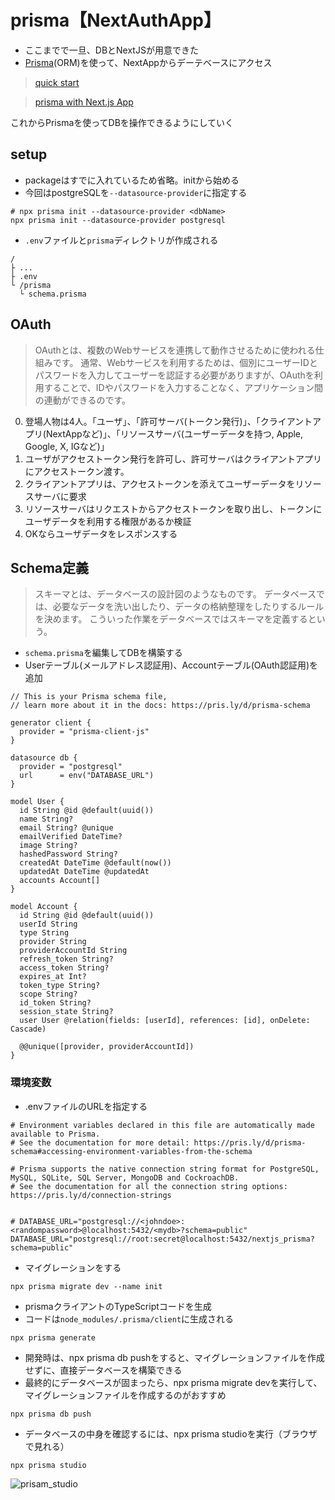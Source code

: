 # prisma【NextAuthApp】

- ここまでで一旦、DBとNextJSが用意できた
- [Prisma](https://www.prisma.io/)(ORM)を使って、NextAppからデーテベースにアクセス

> [quick start](https://www.prisma.io/docs/getting-started/quickstart)

> [prisma with Next.js App](https://www.prisma.io/nextjs)

これからPrismaを使ってDBを操作できるようにしていく
## setup
- packageはすでに入れているため省略。initから始める
- 今回はpostgreSQLを`--datasource-provider`に指定する
```shell
# npx prisma init --datasource-provider <dbName>
npx prisma init --datasource-provider postgresql
```

- `.env`ファイルと`prisma`ディレクトリが作成される
```
/ 
├ ...
├ .env
└ /prisma
  └ schema.prisma
```

## OAuth
> OAuthとは、複数のWebサービスを連携して動作させるために使われる仕組みです。 通常、Webサービスを利用するためは、個別にユーザーIDとパスワードを入力してユーザーを認証する必要がありますが、OAuthを利用することで、IDやパスワードを入力することなく、アプリケーション間の連動ができるのです。 
0. 登場人物は4人。「ユーザ」、「許可サーバ(トークン発行)」、「クライアントアプリ(NextAppなど)」、「リソースサーバ(ユーザーデータを持つ, Apple, Google, X, IGなど)」
1. ユーザがアクセストークン発行を許可し、許可サーバはクライアントアプリにアクセストークン渡す。
2. クライアントアプリは、アクセストークンを添えてユーザーデータをリソースサーバに要求
3. リソースサーバはリクエストからアクセストークンを取り出し、トークンにユーザデータを利用する権限があるか検証
4. OKならユーザデータをレスポンスする

## Schema定義
> スキーマとは、データベースの設計図のようなものです。 データベースでは、必要なデータを洗い出したり、データの格納整理をしたりするルールを決めます。 こういった作業をデータベースではスキーマを定義するという。
- `schema.prisma`を編集してDBを構築する
- Userテーブル(メールアドレス認証用)、Accountテーブル(OAuth認証用)を追加
``` prisma
// This is your Prisma schema file,
// learn more about it in the docs: https://pris.ly/d/prisma-schema

generator client {
  provider = "prisma-client-js"
}

datasource db {
  provider = "postgresql"
  url      = env("DATABASE_URL")
}

model User {
  id String @id @default(uuid())
  name String?
  email String? @unique
  emailVerified DateTime?
  image String?
  hashedPassword String?
  createdAt DateTime @default(now())
  updatedAt DateTime @updatedAt
  accounts Account[]
}

model Account {
  id String @id @default(uuid())
  userId String
  type String
  provider String
  providerAccountId String
  refresh_token String?
  access_token String?
  expires_at Int?
  token_type String?
  scope String?
  id_token String?
  session_state String?
  user User @relation(fields: [userId], references: [id], onDelete: Cascade)

  @@unique([provider, providerAccountId])
}

```

### 環境変数
- .envファイルのURLを指定する
```shell
# Environment variables declared in this file are automatically made available to Prisma.
# See the documentation for more detail: https://pris.ly/d/prisma-schema#accessing-environment-variables-from-the-schema

# Prisma supports the native connection string format for PostgreSQL, MySQL, SQLite, SQL Server, MongoDB and CockroachDB.
# See the documentation for all the connection string options: https://pris.ly/d/connection-strings


# DATABASE_URL="postgresql://<johndoe>:<randompassword>@localhost:5432/<mydb>?schema=public"
DATABASE_URL="postgresql://root:secret@localhost:5432/nextjs_prisma?schema=public"
```

- マイグレーションをする
```shell
npx prisma migrate dev --name init
```

- prismaクライアントのTypeScriptコードを生成
- コードは`node_modules/.prisma/client`に生成される
```shell
npx prisma generate
```

- 開発時は、npx prisma db pushをすると、マイグレーションファイルを作成せずに、直接データベースを構築できる
- 最終的にデータベースが固まったら、npx prisma migrate devを実行して、マイグレーションファイルを作成するのがおすすめ
```shell
npx prisma db push
```

- データベースの中身を確認するには、npx prisma studioを実行（ブラウザで見れる）
```shell
npx prisma studio
```

![prisam_studio](../../img/2023-09/prisma_studio.png)